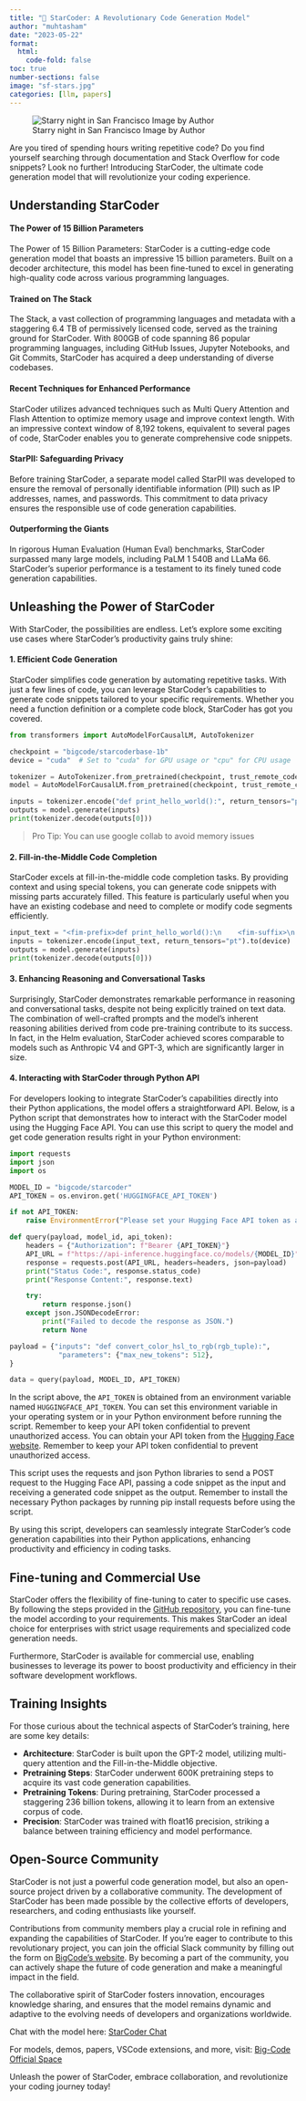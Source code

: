 ```yaml
---
title: "💫 StarCoder: A Revolutionary Code Generation Model"
author: "muhtasham"
date: "2023-05-22"
format:
  html:
    code-fold: false
toc: true
number-sections: false
image: "sf-stars.jpg"
categories: [llm, papers]
---
```


![Starry night in San Francisco Image by Author](sf-stars-clear.jpg)

Are you tired of spending hours writing repetitive code? Do you find yourself searching through documentation and Stack Overflow for code snippets? Look no further! Introducing StarCoder, the ultimate code generation model that will revolutionize your coding experience.

## Understanding StarCoder

#### The Power of 15 Billion Parameters

The Power of 15 Billion Parameters: StarCoder is a cutting-edge code generation model that boasts an impressive 15 billion parameters. Built on a decoder architecture, this model has been fine-tuned to excel in generating high-quality code across various programming languages.

#### Trained on The Stack

The Stack, a vast collection of programming languages and metadata with a staggering 6.4 TB of permissively licensed code, served as the training ground for StarCoder. With 800GB of code spanning 86 popular programming languages, including GitHub Issues, Jupyter Notebooks, and Git Commits, StarCoder has acquired a deep understanding of diverse codebases.

#### Recent Techniques for Enhanced Performance

StarCoder utilizes advanced techniques such as Multi Query Attention and Flash Attention to optimize memory usage and improve context length. With an impressive context window of 8,192 tokens, equivalent to several pages of code, StarCoder enables you to generate comprehensive code snippets.

#### StarPII: Safeguarding Privacy

Before training StarCoder, a separate model called StarPII was developed to ensure the removal of personally identifiable information (PII) such as IP addresses, names, and passwords. This commitment to data privacy ensures the responsible use of code generation capabilities.

#### Outperforming the Giants

In rigorous Human Evaluation (Human Eval) benchmarks, StarCoder surpassed many large models, including PaLM 1 540B and LLaMa 66. StarCoder's superior performance is a testament to its finely tuned code generation capabilities.

## Unleashing the Power of StarCoder
With StarCoder, the possibilities are endless. Let's explore some exciting use cases where StarCoder's productivity gains truly shine:

#### 1. Efficient Code Generation

StarCoder simplifies code generation by automating repetitive tasks. With just a few lines of code, you can leverage StarCoder's capabilities to generate code snippets tailored to your specific requirements. Whether you need a function definition or a complete code block, StarCoder has got you covered.

```python
from transformers import AutoModelForCausalLM, AutoTokenizer

checkpoint = "bigcode/starcoderbase-1b"
device = "cuda"  # Set to "cuda" for GPU usage or "cpu" for CPU usage

tokenizer = AutoTokenizer.from_pretrained(checkpoint, trust_remote_code=True)
model = AutoModelForCausalLM.from_pretrained(checkpoint, trust_remote_code=True).to(device)

inputs = tokenizer.encode("def print_hello_world():", return_tensors="pt").to(device)
outputs = model.generate(inputs)
print(tokenizer.decode(outputs[0]))
```
> Pro Tip: You can use google collab to avoid memory issues

#### 2. Fill-in-the-Middle Code Completion

StarCoder excels at fill-in-the-middle code completion tasks. By providing context and using special tokens, you can generate code snippets with missing parts accurately filled. This feature is particularly useful when you have an existing codebase and need to complete or modify code segments efficiently.

```python
input_text = "<fim-prefix>def print_hello_world():\n    <fim-suffix>\n    print('Hello world!')<fim-middle>"
inputs = tokenizer.encode(input_text, return_tensors="pt").to(device)
outputs = model.generate(inputs)
print(tokenizer.decode(outputs[0]))
```


#### 3. Enhancing Reasoning and Conversational Tasks

Surprisingly, StarCoder demonstrates remarkable performance in reasoning and conversational tasks, despite not being explicitly trained on text data. The combination of well-crafted prompts and the model's inherent reasoning abilities derived from code pre-training contribute to its success. In fact, in the Helm evaluation, StarCoder achieved scores comparable to models such as Anthropic V4 and GPT-3, which are significantly larger in size.

#### 4. Interacting with StarCoder through Python API

For developers looking to integrate StarCoder's capabilities directly into their Python applications, the model offers a straightforward API. Below, is a Python script that demonstrates how to interact with the StarCoder model using the Hugging Face API. You can use this script to query the model and get code generation results right in your Python environment:

```python
import requests
import json 
import os

MODEL_ID = "bigcode/starcoder"
API_TOKEN = os.environ.get('HUGGINGFACE_API_TOKEN')

if not API_TOKEN:
    raise EnvironmentError("Please set your Hugging Face API token as an environment variable named 'HUGGINGFACE_API_TOKEN'")

def query(payload, model_id, api_token):
    headers = {"Authorization": f"Bearer {API_TOKEN}"}
    API_URL = f"https://api-inference.huggingface.co/models/{MODEL_ID}"
    response = requests.post(API_URL, headers=headers, json=payload)
    print("Status Code:", response.status_code)
    print("Response Content:", response.text)

    try:
        return response.json()
    except json.JSONDecodeError:
        print("Failed to decode the response as JSON.")
        return None

payload = {"inputs": "def convert_color_hsl_to_rgb(rgb_tuple):",    
            "parameters": {"max_new_tokens": 512},
}

data = query(payload, MODEL_ID, API_TOKEN)
```

In the script above, the `API_TOKEN` is obtained from an environment variable named `HUGGINGFACE_API_TOKEN`. You can set this environment variable in your operating system or in your Python environment before running the script. Remember to keep your API token confidential to prevent unauthorized access. You can obtain your API token from the [Hugging Face website](https://huggingface.co/settings/tokens). Remember to keep your API token confidential to prevent unauthorized access.

This script uses the requests and json Python libraries to send a POST request to the Hugging Face API, passing a code snippet as the input and receiving a generated code snippet as the output. Remember to install the necessary Python packages by running pip install requests before using the script.

By using this script, developers can seamlessly integrate StarCoder's code generation capabilities into their Python applications, enhancing productivity and efficiency in coding tasks.

## Fine-tuning and Commercial Use

StarCoder offers the flexibility of fine-tuning to cater to specific use cases. By following the steps provided in the [GitHub repository](https://github.com/bigcode-project/starcoder), you can fine-tune the model according to your requirements. This makes StarCoder an ideal choice for enterprises with strict usage requirements and specialized code generation needs.

Furthermore, StarCoder is available for commercial use, enabling businesses to leverage its power to boost productivity and efficiency in their software development workflows.

## Training Insights

For those curious about the technical aspects of StarCoder's training, here are some key details:

- **Architecture**: StarCoder is built upon the GPT-2 model, utilizing multi-query attention and the Fill-in-the-Middle objective.
- **Pretraining Steps**: StarCoder underwent 600K pretraining steps to acquire its vast code generation capabilities.
- **Pretraining Tokens**: During pretraining, StarCoder processed a staggering 236 billion tokens, allowing it to learn from an extensive corpus of code.
- **Precision**: StarCoder was trained with float16 precision, striking a balance between training efficiency and model performance.

## Open-Source Community

StarCoder is not just a powerful code generation model, but also an open-source project driven by a collaborative community. The development of StarCoder has been made possible by the collective efforts of developers, researchers, and coding enthusiasts like yourself.

Contributions from community members play a crucial role in refining and expanding the capabilities of StarCoder. If you're eager to contribute to this revolutionary project, you can join the official Slack community by filling out the form on [BigCode's website](https://www.bigcode-project.org/). By becoming a part of the community, you can actively shape the future of code generation and make a meaningful impact in the field.

The collaborative spirit of StarCoder fosters innovation, encourages knowledge sharing, and ensures that the model remains dynamic and adaptive to the evolving needs of developers and organizations worldwide.

Chat with the model here: [StarCoder Chat](https://huggingface.co/chat/)

For models, demos, papers, VSCode extensions, and more, visit: [Big-Code Official Space](https://huggingface.co/bigcode)

Unleash the power of StarCoder, embrace collaboration, and revolutionize your coding journey today!


